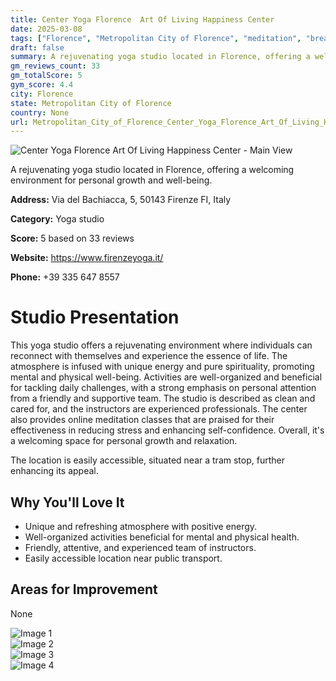 ```yaml
---
title: Center Yoga Florence  Art Of Living Happiness Center
date: 2025-03-08
tags: ["Florence", "Metropolitan City of Florence", "meditation", "breathwork", "welcoming atmosphere", "clean environment", "Florence"]  
draft: false
summary: A rejuvenating yoga studio located in Florence, offering a welcoming environment for personal growth and well-being.
gm_reviews_count: 33
gm_totalScore: 5
gym_score: 4.4
city: Florence
state: Metropolitan City of Florence
country: None
url: Metropolitan_City_of_Florence_Center_Yoga_Florence_Art_Of_Living_Happiness_Center
---
```


<div className="aspect-[16/9] relative my-8">
  <img 
    src="https://lh5.googleusercontent.com/p/AF1QipPBnD8UxjaqBIaLEWHJm9HAjHqEWFk4n1w3euAn=w1920-h1080-k-no"
    alt="Center Yoga Florence  Art Of Living Happiness Center - Main View"
    className="object-cover absolute inset-0 w-full h-full rounded-lg"
  />
</div>

A rejuvenating yoga studio located in Florence, offering a welcoming environment for personal growth and well-being.

**Address:** Via del Bachiacca, 5, 50143 Firenze FI, Italy

**Category:** Yoga studio

**Score:** 5 based on 33 reviews

**Website:** https://www.firenzeyoga.it/

**Phone:** +39 335 647 8557

# Studio Presentation

This yoga studio offers a rejuvenating environment where individuals can reconnect with themselves and experience the essence of life. The atmosphere is infused with unique energy and pure spirituality, promoting mental and physical well-being. Activities are well-organized and beneficial for tackling daily challenges, with a strong emphasis on personal attention from a friendly and supportive team. The studio is described as clean and cared for, and the instructors are experienced professionals. The center also provides online meditation classes that are praised for their effectiveness in reducing stress and enhancing self-confidence. Overall, it's a welcoming space for personal growth and relaxation.

The location is easily accessible, situated near a tram stop, further enhancing its appeal.

## Why You'll Love It

- Unique and refreshing atmosphere with positive energy.
- Well-organized activities beneficial for mental and physical health.
- Friendly, attentive, and experienced team of instructors.
- Easily accessible location near public transport.

## Areas for Improvement

None

<div className="grid grid-cols-1 xl:grid-cols-2 gap-4 my-8">
<div className="aspect-[4/3] relative"><img src="https://lh5.googleusercontent.com/p/AF1QipNXb2Mik1Up7uWLWLDYTPpSvcVI7Cwg9YuQJnLV=w1920-h1080-k-no" alt="Image 1" className="object-cover absolute inset-0 w-full h-full rounded-lg" /></div>
<div className="aspect-[4/3] relative"><img src="https://lh5.googleusercontent.com/p/AF1QipOp61Qaq-qPCPfNNGZJfruIFu6-wPFXIu0Pog-g=w1920-h1080-k-no" alt="Image 2" className="object-cover absolute inset-0 w-full h-full rounded-lg" /></div>
<div className="aspect-[4/3] relative"><img src="https://lh5.googleusercontent.com/p/AF1QipOCJ84241p9kTCWhnrIMm09fLgr_Yd5L-9DrupA=w1920-h1080-k-no" alt="Image 3" className="object-cover absolute inset-0 w-full h-full rounded-lg" /></div>
<div className="aspect-[4/3] relative"><img src="https://lh3.googleusercontent.com/gps-cs-s/AB5caB9I--vYJoW2lvCycit_61LL5926XbyrIXj_9RVAbmATP4FKvU14kabFsH6N2uCQmmiwGhjnbOLKnH9UBjn6oGDIowtqLUm003xtlbnPyPWa7gJdo8xs2Ur2AfCNYeUpKVD8yiGLPA=w1920-h1080-k-no" alt="Image 4" className="object-cover absolute inset-0 w-full h-full rounded-lg" /></div>
</div>